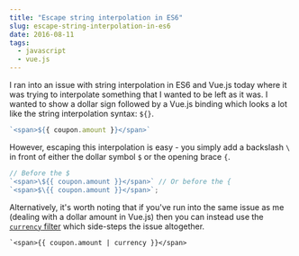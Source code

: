 ```yaml
---
title: "Escape string interpolation in ES6"
slug: escape-string-interpolation-in-es6
date: 2016-08-11
tags:
  - javascript
  - vue.js
---
```


I ran into an issue with string interpolation in ES6 and Vue.js today where it was trying to interpolate something that I wanted to be left as it was. I wanted to show a dollar sign followed by a Vue.js binding which looks a lot like the string interpolation syntax: `${}`.

```javascript
`<span>${{ coupon.amount }}</span>`
```

However, escaping this interpolation is easy - you simply add a backslash `\` in front of either the dollar symbol `$` or the opening brace `{`.

```javascript
// Before the $
`<span>\${{ coupon.amount }}</span>` // Or before the {
`<span>$\{{ coupon.amount }}</span>`;
```

Alternatively, it's worth noting that if you've run into the same issue as me (dealing with a dollar amount in Vue.js) then you can instead use the [`currency` filter](https://vuejs.org/api/#currency) which side-steps the issue altogether.

```
`<span>{{ coupon.amount | currency }}</span>
```
